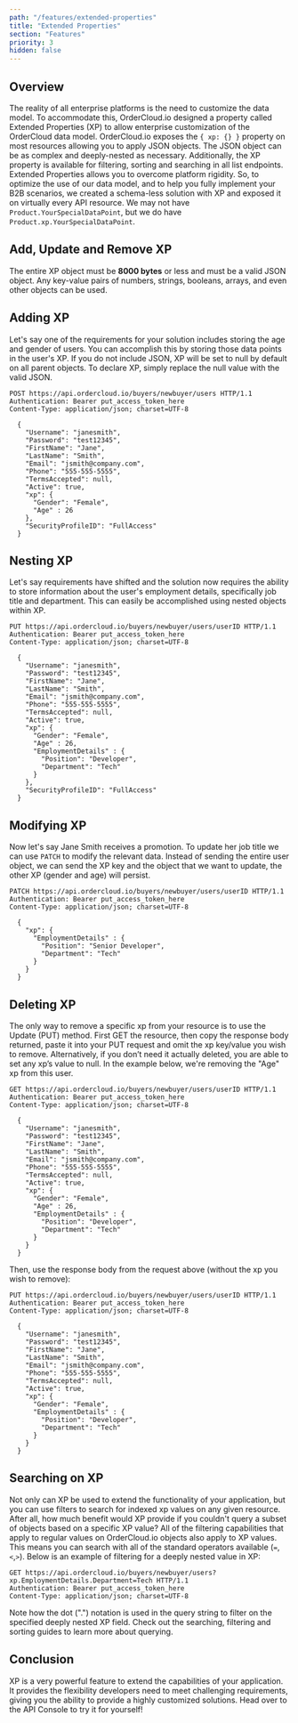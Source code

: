```yaml
---
path: "/features/extended-properties"
title: "Extended Properties"
section: "Features"
priority: 3
hidden: false
---
```


## Overview

The reality of all enterprise platforms is the need to customize the data model. To accommodate this, OrderCloud.io designed a property called Extended Properties (XP) to allow enterprise customization of the OrderCloud data model. OrderCloud.io exposes the `{ xp: {} }` property on most resources allowing you to apply JSON objects. The JSON object can be as complex and deeply-nested as necessary. Additionally, the XP property is available for filtering, sorting and searching in all list endpoints. Extended Properties allows you to overcome platform rigidity. So, to optimize the use of our data model, and to help you fully implement your B2B scenarios, we created a schema-less solution with XP and exposed it on virtually every API resource. We may not have `Product.YourSpecialDataPoint`, but we do have `Product.xp.YourSpecialDataPoint`.

## Add, Update and Remove XP

The entire XP object must be **8000 bytes** or less and must be a valid JSON object. Any key-value pairs of numbers, strings, booleans, arrays, and even other objects can be used.

## Adding XP

Let's say one of the requirements for your solution includes storing the age and gender of users. You can accomplish this by storing those data points in the user's XP. If you do not include JSON, XP will be set to null by default on all parent objects. To declare XP, simply replace the null value with the valid JSON.

```http
POST https://api.ordercloud.io/buyers/newbuyer/users HTTP/1.1
Authentication: Bearer put_access_token_here
Content-Type: application/json; charset=UTF-8

  {
    "Username": "janesmith",
    "Password": "test12345",
    "FirstName": "Jane",
    "LastName": "Smith",
    "Email": "jsmith@company.com",
    "Phone": "555-555-5555",
    "TermsAccepted": null,
    "Active": true,
    "xp": {
      "Gender": "Female",
      "Age" : 26
    },
    "SecurityProfileID": "FullAccess"
  }
```

## Nesting XP

Let's say requirements have shifted and the solution now requires the ability to store information about the user's employment details, specifically job title and department. This can easily be accomplished using nested objects within XP.

```http
PUT https://api.ordercloud.io/buyers/newbuyer/users/userID HTTP/1.1
Authentication: Bearer put_access_token_here
Content-Type: application/json; charset=UTF-8

  {
    "Username": "janesmith",
    "Password": "test12345",
    "FirstName": "Jane",
    "LastName": "Smith",
    "Email": "jsmith@company.com",
    "Phone": "555-555-5555",
    "TermsAccepted": null,
    "Active": true,
    "xp": {
      "Gender": "Female",
      "Age" : 26,
      "EmploymentDetails" : {
        "Position": "Developer",
        "Department": "Tech"
      }
    },
    "SecurityProfileID": "FullAccess"
  }
```

## Modifying XP

Now let's say Jane Smith receives a promotion. To update her job title we can use `PATCH` to modify the relevant data. Instead of sending the entire user object, we can send the XP key and the object that we want to update, the other XP (gender and age) will persist.

```http
PATCH https://api.ordercloud.io/buyers/newbuyer/users/userID HTTP/1.1
Authentication: Bearer put_access_token_here
Content-Type: application/json; charset=UTF-8

  {
    "xp": {
      "EmploymentDetails" : {
        "Position": "Senior Developer",
        "Department": "Tech"
      }
    }
  }
```

## Deleting XP

The only way to remove a specific xp from your resource is to use the Update (PUT) method. First GET the resource, then copy the response body returned, paste it into your PUT request and omit the xp key/value you wish to remove. Alternatively, if you don’t need it actually deleted, you are able to set any xp’s value to null. In the example below, we're removing the "Age" xp from this user.

```http
GET https://api.ordercloud.io/buyers/newbuyer/users/userID HTTP/1.1
Authentication: Bearer put_access_token_here
Content-Type: application/json; charset=UTF-8

  {
    "Username": "janesmith",
    "Password": "test12345",
    "FirstName": "Jane",
    "LastName": "Smith",
    "Email": "jsmith@company.com",
    "Phone": "555-555-5555",
    "TermsAccepted": null,
    "Active": true,
    "xp": {
      "Gender": "Female",
      "Age" : 26,
      "EmploymentDetails" : {
        "Position": "Developer",
        "Department": "Tech"
      }
    }
  }
```

Then, use the response body from the request above (without the xp you wish to remove):

```http
PUT https://api.ordercloud.io/buyers/newbuyer/users/userID HTTP/1.1
Authentication: Bearer put_access_token_here
Content-Type: application/json; charset=UTF-8 

  {
    "Username": "janesmith",
    "Password": "test12345",
    "FirstName": "Jane",
    "LastName": "Smith",
    "Email": "jsmith@company.com",
    "Phone": "555-555-5555",
    "TermsAccepted": null,
    "Active": true,
    "xp": {
      "Gender": "Female",
      "EmploymentDetails" : {
        "Position": "Developer",
        "Department": "Tech"
      }
    }
  }
```

## Searching on XP

Not only can XP be used to extend the functionality of your application, but you can use filters to search for indexed xp values on any given resource. After all, how much benefit would XP provide if you couldn't query a subset of objects based on a specific XP value? All of the filtering capabilities that apply to regular values on OrderCloud.io objects also apply to XP values. This means you can search with all of the standard operators available (`=`,`<`,`>`). Below is an example of filtering for a deeply nested value in XP:

```http
GET https://api.ordercloud.io/buyers/newbuyer/users?xp.EmploymentDetails.Department=Tech HTTP/1.1
Authentication: Bearer put_access_token_here
Content-Type: application/json; charset=UTF-8
```

Note how the dot (".") notation is used in the query string to filter on the specified deeply nested XP field. Check out the searching, filtering and sorting guides to learn more about querying.

## Conclusion

XP is a very powerful feature to extend the capabilities of your application. It provides the flexibility developers need to meet challenging requirements, giving you the ability to provide a highly customized solutions. Head over to the API Console to try it for yourself!
